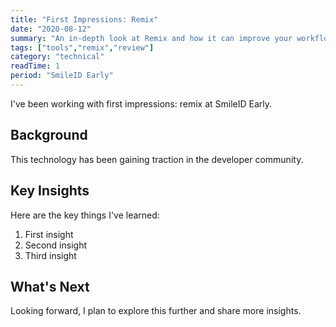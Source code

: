 ```yaml
---
title: "First Impressions: Remix"
date: "2020-08-12"
summary: "An in-depth look at Remix and how it can improve your workflow."
tags: ["tools","remix","review"]
category: "technical"
readTime: 1
period: "SmileID Early"
---
```


I've been working with first impressions: remix at SmileID Early.

## Background

This technology has been gaining traction in the developer community.

## Key Insights

Here are the key things I've learned:

1. First insight
2. Second insight
3. Third insight

## What's Next

Looking forward, I plan to explore this further and share more insights.

